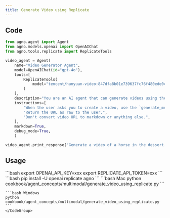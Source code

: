 ```yaml
---
title: Generate Video using Replicate
---
```


## Code

```python
from agno.agent import Agent
from agno.models.openai import OpenAIChat
from agno.tools.replicate import ReplicateTools

video_agent = Agent(
    name="Video Generator Agent",
    model=OpenAIChat(id="gpt-4o"),
    tools=[
        ReplicateTools(
            model="tencent/hunyuan-video:847dfa8b01e739637fc76f480ede0c1d76408e1d694b830b5dfb8e547bf98405"
        )
    ],
    description="You are an AI agent that can generate videos using the Replicate API.",
    instructions=[
        "When the user asks you to create a video, use the `generate_media` tool to create the video.",
        "Return the URL as raw to the user.",
        "Don't convert video URL to markdown or anything else.",
    ],
    markdown=True,
    debug_mode=True,
    )

video_agent.print_response("Generate a video of a horse in the dessert.")
```

## Usage

<Steps>
  <Snippet file="create-venv-step.mdx" />

  <Step title="Set your API key">
    ```bash
    export OPENAI_API_KEY=xxx
    export REPLICATE_API_TOKEN=xxx
    ```
  </Step>

  <Step title="Install libraries">
    ```bash
    pip install -U openai replicate agno
    ```
  </Step>

  <Step title="Run Agent">
    <CodeGroup>
    ```bash Mac
    python cookbook/agent_concepts/multimodal/generate_video_using_replicate.py
    ```

    ```bash Windows
    python cookbook/agent_concepts/multimodal/generate_video_using_replicate.py
    ```
    </CodeGroup>
  </Step>
</Steps>
